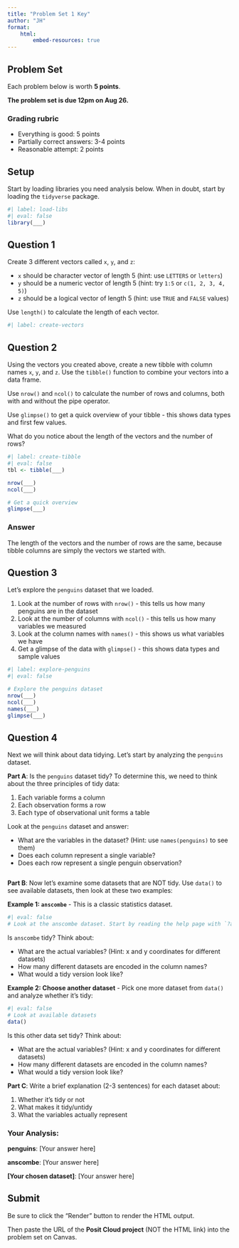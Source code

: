 ```yaml
---
title: "Problem Set 1 Key"
author: "JH"
format:
    html:
        embed-resources: true
---
```


## Problem Set

Each problem below is worth **5 points**.

**The problem set is due 12pm on Aug 26.**

### Grading rubric

- Everything is good: 5 points
- Partially correct answers: 3-4 points
- Reasonable attempt: 2 points

## Setup

Start by loading libraries you need analysis below. When in doubt, start by loading the `tidyverse` package.

```r
#| label: load-libs
#| eval: false
library(___)
```

## Question 1

Create 3 different vectors called `x`, `y`, and `z`:

- `x` should be character vector of length 5 (hint: use `LETTERS` or `letters`)
- `y` should be a numeric vector of length 5 (hint: try `1:5` or `c(1, 2, 3, 4, 5)`)
- `z` should be a logical vector of length 5 (hint: use `TRUE` and `FALSE` values)

Use `length()` to calculate the length of each vector.

```r
#| label: create-vectors

```

## Question 2

Using the vectors you created above, create a new tibble with column names
`x`, `y`, and `z`. Use the `tibble()` function to combine your vectors into a data frame.

Use `nrow()` and `ncol()` to calculate the number of rows and columns, both with and without the pipe operator.

Use `glimpse()` to get a quick overview of your tibble - this shows data types and first few values.

What do you notice about the length of the vectors and the number of rows?

```r
#| label: create-tibble
#| eval: false
tbl <- tibble(___)

nrow(___)
ncol(___)

# Get a quick overview
glimpse(___)
```

### Answer

The length of the vectors and the number of rows are the same, because
tibble columns are simply the vectors we started with.

## Question 3

Let's explore the `penguins` dataset that we loaded.

1. Look at the number of rows with `nrow()` - this tells us how many penguins are in the dataset
2. Look at the number of columns with `ncol()` - this tells us how many variables we measured
3. Look at the column names with `names()` - this shows us what variables we have
4. Get a glimpse of the data with `glimpse()` - this shows data types and sample values

```r
#| label: explore-penguins
#| eval: false

# Explore the penguins dataset
nrow(___)
ncol(___)
names(___)
glimpse(___)
```

## Question 4

Next we will think about data tidying. Let's start by analyzing the `penguins` dataset.

**Part A**: Is the `penguins` dataset tidy? To determine this, we need to think about the three principles of tidy data:

1. Each variable forms a column
2. Each observation forms a row
3. Each type of observational unit forms a table

Look at the `penguins` dataset and answer:

- What are the variables in the dataset? (Hint: use `names(penguins)` to see them)
- Does each column represent a single variable?
- Does each row represent a single penguin observation?

```r

```

**Part B**: Now let's examine some datasets that are NOT tidy. Use `data()` to see available datasets, then look at these two examples:

**Example 1: `anscombe`** - This is a classic statistics dataset.

```r
#| eval: false
# Look at the anscombe dataset. Start by reading the help page with `?anscombe`

```

Is `anscombe` tidy? Think about:

- What are the actual variables? (Hint: x and y coordinates for different datasets)
- How many different datasets are encoded in the column names?
- What would a tidy version look like?

**Example 2: Choose another dataset** - Pick one more dataset from `data()` and analyze whether it's tidy:

```r
#| eval: false
# Look at available datasets
data()
```

Is this other data set tidy? Think about:

- What are the actual variables? (Hint: x and y coordinates for different datasets)
- How many different datasets are encoded in the column names?
- What would a tidy version look like?

**Part C**: Write a brief explanation (2-3 sentences) for each dataset about:

1. Whether it's tidy or not
2. What makes it tidy/untidy
3. What the variables actually represent

### Your Analysis:

**penguins**: [Your answer here]

**anscombe**: [Your answer here]

**[Your chosen dataset]**: [Your answer here]

## Submit

Be sure to click the "Render" button to render the HTML output.

Then paste the URL of the **Posit Cloud project** (NOT the HTML link) into the problem set on Canvas.

